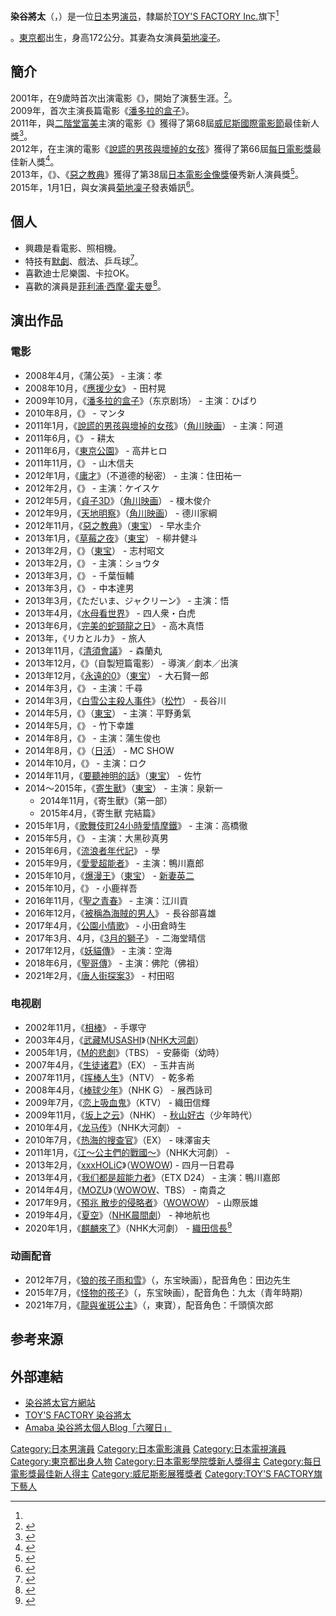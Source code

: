 {{Expand language|1=ja|time=2022-04-01T12:38:06+00:00}}
{{艺人
| 姓名 = 染谷將太
| 類型 = 男演员
| 圖片 =27th Tokyo International Film Festival Shota Sometani from Parasyte.jpg
| 圖片簡介 =於2014年東京國際電影節
| 外文名   = 染谷 将太
| 外文     = 日文
| 英文名   = 
| 綽號     = 
| 出生日期 = {{birth date and age|1992|9|3}}
| 出生地點 = {{JPN}}[[东京都|东京都]][[江東區_(東京都)|江东区]]
| 國籍     = {{JPN}}
| 職業     = [[演員|演員]]
| 教育程度 =  
| 活躍年代 = 2001年至今
| 配偶     = {{marriage|[[菊地凜子|菊地凜子]]|2015-1-1}}
| 唱片公司 = 
| 經紀公司 = [[TOY'S_FACTORY_Inc.|TOY'S FACTORY Inc.]]
| 代表作   = 《{{link-ja|庸才|ヒミズ}}》（2011年）
| 網站     =  
| IMDb     = 
| 獎項     = 第68届[[威尼斯国际电影节|威尼斯国际电影节]]最佳新人奖
}}
{{Japanese|japanese=染谷 将太|kana=そめたに しょうた|romaji=Sometani Shōta}}

'''染谷將太'''（{{lang-ja|染谷 将太}}，{{bd|1992年|9月3日|||Sometani Shōta}}）是一位[[日本|日本]]男[[演员|演员]]，隸屬於[[TOY'S_FACTORY_Inc.|TOY'S FACTORY Inc.]]旗下<ref name="shotasometani.jp/ 2013-09-03">{{Cite web |author= |date=2013-09-03 |url=http://www.shotasometani.jp/news |title=NEWS |work=染谷将太  SHOTA SOMETANI OFFICIAL WEBSITE |publisher=[[トイズファクトリー|トイズファクトリー]] |accessdate=2013-09-07 |archive-url=https://web.archive.org/web/20140908225029/http://www.shotasometani.jp/news |archive-date=2014-09-08 |dead-url=yes }}</ref>。[[東京都|東京都]]出生，身高172公分。其妻為女演員[[菊地凜子|菊地凜子]]。

==簡介==
2001年，在9歲時首次出演電影《{{link-ja|STACY|STACY}}》，開始了演藝生涯。<ref>{{cite web|url=http://www.zakzak.co.jp/people/news/20141128/peo1411280830001-n1.htm|title=【染谷将太】役者って身体さえあればできるので飽きないで|work=ZAKZAK|author=加藤弓子|date=2014-11-28|accessdate=2014-12-02|archive-date=2018-11-29|archive-url=https://web.archive.org/web/20181129142041/http://www.zakzak.co.jp/people/news/20141128/peo1411280830001-n1.htm|dead-url=no}}</ref>。
<br/>
2009年，首次主演長篇電影《[[潘多拉的盒子|潘多拉的盒子]]》。
<br/>
2011年，與[[二階堂富美|二階堂富美]]主演的電影《{{link-ja|庸才|ヒミズ}}》獲得了第68屆[[威尼斯國際電影節|威尼斯國際電影節]]最佳新人獎<ref name=oricon2011>{{cite news|title= ベネチア映画祭で染谷将太&二階堂ふみが日本人初の新人賞ダブル受賞|author= |authorlink= |url= http://www.oricon.co.jp/news/movie/2001649/full/|agency= |newspaper= ORICON STYLE|publisher= [[オリコン|オリコン]]|location= [[東京都|東京都]]|date= 2011-09-11|page= |pages= |accessdate= 2013-04-13|archive-date= 2013-10-16|archive-url= https://web.archive.org/web/20131016041202/http://www.oricon.co.jp/news/movie/2001649/full/|dead-url= no}}</ref>。
<br/>
2012年，在主演的電影《[[說謊的男孩與壞掉的女孩|說謊的男孩與壞掉的女孩]]》獲得了第66屆[[每日電影獎|每日電影獎]]最佳新人獎<ref>{{cite web|url=http://www.oricon.co.jp/news/2005864/full/|title=第66回毎日映画コンクール発表 日本映画大賞は99歳・新藤監督の『一枚のハガキ』|work=ORICON STYLE|date=2012-01-18|accessdate=2014-12-02|archive-date=2015-09-24|archive-url=https://web.archive.org/web/20150924141038/http://www.oricon.co.jp/news/2005864/full/|dead-url=no}}</ref>。
<br/>
2013年，《{{link-ja|庸才|ヒミズ}}》、《[[惡之教典|惡之教典]]》獲得了第38屆[[日本電影金像獎|日本電影金像獎]]優秀新人演員獎<ref>{{cite web|url=http://mdpr.jp/news/detail/1229146|title=武井咲、東方神起・チャンミンら、「新人俳優賞」受賞でスピーチ〈第36回日本アカデミー賞〉|work=モデルプレス|date=2013-01-22|accessdate=2014-12-02|archive-date=2019-11-28|archive-url=https://web.archive.org/web/20191128231532/https://mdpr.jp/news/detail/1229146|dead-url=no}}</ref>。
<br/>
2015年，1月1日，與女演員[[菊地凜子|菊地凜子]]發表婚訊<ref>{{Cite news |title=菊地凛子＆染谷将太が結婚 |newspaper=[[日刊スポーツ|日刊スポーツ]] |date=2015-01-01 |author= |url=http://www.nikkansports.com/entertainment/news/p-et-tp0-20150101-1416360.html |accessdate=2015-01-02 |archive-date=2019-11-29 |archive-url=https://web.archive.org/web/20191129040153/https://www.nikkansports.com/entertainment/news/p-et-tp0-20150101-1416360.html |dead-url=no }}</ref>。

== 個人 ==
* 興趣是看電影、照相機。
* 特技有[[默劇|默劇]]、戲法、乒乓球<ref name=inlifeweb>{{Cite web |url=http://www.inlifeweb.com/reports/report_4027.html |title=男の履歴書 染谷将太編｜インライフ |access-date=2015-01-20 |archive-date=2020-11-24 |archive-url=https://web.archive.org/web/20201124035927/http://www.inlifeweb.com/reports/report_4027.html |dead-url=no }}</ref>。
* 喜歡迪士尼樂園、卡拉OK。
* 喜歡的演員是[[菲利浦·西摩·霍夫曼|菲利浦·西摩·霍夫曼]]<ref>{{Cite web |author=渡邉ひかる |date= |url=http://www.cinematoday.jp/page/A0002825 |title=【イケメン発掘調査隊】第38回『嘘つきみーくんと壊れたまーちゃん』染谷将太 |work= |publisher=シネマトゥデイ |accessdate=2013-09-07 |archive-date=2019-11-29 |archive-url=https://web.archive.org/web/20191129084326/https://www.cinematoday.jp/page/A0002825 |dead-url=no }}</ref>。

==演出作品==
===電影===
*2008年4月，《蒲公英》 - 主演：孝
*2008年10月，《[[應援少女|應援少女]]》 - 田村晃
*2009年10月，《[[潘多拉的盒子|潘多拉的盒子]]》（东京剧场） - 主演：ひばり
*2010年8月，《{{link-ja|東京島|ギャガ}}》 - マンタ
*2011年1月，《[[說謊的男孩與壞掉的女孩|說謊的男孩與壞掉的女孩]]》（[[角川映画|角川映画]]） - 主演：阿道
*2011年6月，《{{link-ja|田間小路的花花公子|あぜ道のダンディ}}》 - 耕太
*2011年6月，《[[東京公園|東京公園]]》 - 高井ヒロ
*2011年11月，《{{link-ja|彼時生命|アントキノイノチ}}》 - 山木信夫
*2012年1月，《[[庸才|庸才]]》（不道德的秘密） - 主演：住田祐一
*2012年2月，《{{link-ja|沒有人活著嗎|生きてるものはいないのか}}》 - 主演：ケイスケ
*2012年5月，《[[貞子3D|貞子3D]]》（[[角川映画|角川映画]]） - 榎木俊介
*2012年9月，《[[天地明察|天地明察]]》（[[角川映画|角川映画]]） - 德川家綱
*2012年11月，《[[惡之教典|惡之教典]]》（[[東宝|東宝]]） - 早水圭介
*2013年1月，《[[草莓之夜|草莓之夜]]》（[[東宝|東宝]]） - 柳井健斗
*2013年2月，《{{link-ja|腦男|脳男}}》（[[東宝|東宝]]） - 志村昭文
*2013年2月，《{{link-ja|最後一次中場休息|インターミッション}}》 - 主演：ショウタ
*2013年3月，《{{link-ja|小好、小麻、佐和子|すーちゃん まいちゃん さわ子さん}}》 - 千葉恒輔
*2013年3月，《{{link-ja|千年的娛樂|千年の愉楽}}》 - 中本達男
*2013年3月，《ただいま、ジャクリーン》 - 主演：悟
*2013年4月，《[[水母看世界|水母看世界]]》 - 四人衆・白虎
*2013年6月，《[[完美的蛇頸龍之日|完美的蛇頸龍之日]]》 - 高木真悟
*2013年，《リカとルカ》 - 旅人
*2013年11月，《[[清須會議|清須會議]]》 - 森蘭丸
*2013年12月，《{{link-ja|シミラー バット ディファレント|シミラー バット ディファレント}}》（自製短篇電影） - 導演／劇本／出演
*2013年12月，《[[永遠的0|永遠的0]]》（[[東宝|東宝]]） - 大石賢一郎
*2014年3月，《{{link-ja|觸不到的肌膚|不気味なものの肌に触れる}}》 - 主演：千尋
*2014年3月，《[[白雪公主殺人事件|白雪公主殺人事件]]》（[[松竹|松竹]]） - 長谷川
*2014年5月，《{{link-ja|哪啊哪啊神去村|WOOD JOB! 〜神去なあなあ日常〜}}》（[[東宝|東宝]]） - 主演：平野勇氣
*2014年5月，《{{link-ja|正確的忘記|正しく忘れる}}》 - 竹下幸雄
*2014年8月，《{{link-ja|Drive in蒲生|ドライブイン蒲生}}》 - 主演：蒲生俊也
*2014年8月，《{{link-ja|東京暴族TOKYO TRIBE|TOKYO TRIBE}}》（[[日活|日活]]） - MC SHOW
*2014年10月，《{{link-ja|葡萄的眼淚|ぶどうのなみだ}}》 - 主演：ロク
*2014年11月，《[[要聽神明的話_(電影)|要聽神明的話]]》（[[東宝|東宝]]） - 佐竹
*2014～2015年，《[[寄生獸|寄生獸]]》（[[東宝|東宝]]） - 主演：泉新一
**2014年11月，《寄生獸》（第一部）
**2015年4月，《寄生獸 完結篇》
*2015年1月，《[[歌舞伎町24小時愛情摩鐵|歌舞伎町24小時愛情摩鐵]]》 - 主演：高橋徹
*2015年5月，《{{link-ja|僅此而已|ソレダケ / that’s it}}》 - 主演：大黑砂真男
*2015年6月，《[[流浪者年代記|流浪者年代記]]》 - 學
*2015年9月，《[[我们都是超能力者|愛愛超能者]]》 - 主演：鴨川嘉郎
*2015年10月，《[[爆漫王|爆漫王]]》（[[東宝|東宝]]） - [[新妻英二|新妻英二]]
*2015年10月，《{{link-ja|老師和流浪貓|先生と迷い猫}}》 - 小鹿祥吾
*2016年11月，《[[聖之青春|聖之青春]]》 - 主演：江川貢
*2016年12月，《[[被稱為海賊的男人|被稱為海賊的男人]]》 - 長谷部喜雄
*2017年4月，《[[公園小情歌|公園小情歌]]》 - 小田倉時生
*2017年3月、4月，《[[3月的獅子|3月的獅子]]》 - 二海堂晴信
*2017年12月，《[[妖貓傳|妖貓傳]]》 - 主演：空海
*2018年6月，《[[聖哥傳|聖哥傳]]》 - 主演：佛陀（佛祖）
*2021年2月，《[[唐人街探案3|唐人街探案3]]》 - 村田昭

===电视剧===
*2002年11月，《[[相棒|相棒]]》 - 手塚守
*2003年4月，《[[武藏MUSASHI|武藏MUSASHI]]》（[[NHK大河劇|NHK大河劇]]）
*2005年1月，《[[M的悲劇|M的悲劇]]》（TBS） - 安藤衛（幼時）
*2007年4月，《[[生徒诸君|生徒诸君]]》（EX） - 玉井吉尚
*2007年11月，《[[挥棒人生|挥棒人生]]》（NTV） - 乾多希
*2008年4月，《[[棒球少年|棒球少年]]》（NHK G） - 展西詠司
*2009年7月，《[[恋上吸血鬼|恋上吸血鬼]]》（KTV） - 織田信輝
*2009年11月，《[[坂上之云|坂上之云]]》（NHK） - [[秋山好古|秋山好古]]（少年時代）
*2010年4月，《[[龙马传|龙马传]]》（NHK大河劇） - {{tsl|ja|山内豊範|山内豐範}}
*2010年7月，《[[热海的搜查官|热海的搜查官]]》（EX） - 味澤宙夫
*2011年1月，《[[江～公主們的戰國～|江～公主們的戰國～]]》（NHK大河劇） - {{tsl|ja|森長隆|森坊丸}}
*2013年2月，《[[xxxHOLiC|xxxHOLiC]]》（[[WOWOW|WOWOW]]) - 四月一日君尋
*2013年4月，《[[我们都是超能力者|我们都是超能力者]]》（ETX D24） - 主演：鴨川嘉郎
*2014年4月，《[[MOZU|MOZU]]》（[[WOWOW|WOWOW]]、TBS） - 南貴之
*2017年9月，《[[預兆_散步的侵略者|預兆 散步的侵略者]]》（[[WOWOW|WOWOW]]） - 山際辰雄
*2019年4月，《[[夏空|夏空]]》（[[NHK晨間劇|NHK晨間劇]]） - 神地航也
*2020年1月，《[[麒麟來了|麒麟來了]]》（NHK大河劇） - [[織田信長|織田信長]]<ref>{{Cite news|url=https://natalie.mu/eiga/news/323024|script-title=ja:大河「麒麟がくる」織田信長は染谷将太！門脇麦、沢尻エリカ、本木雅弘ら12名出演|publisher=Natalie|date=2019-03-08|accessdate=2019-03-08|language=ja|archive-date=2020-10-20|archive-url=https://web.archive.org/web/20201020115508/https://natalie.mu/eiga/news/323024|dead-url=no}}</ref>

===动画配音===
*2012年7月，《[[狼的孩子雨和雪|狼的孩子雨和雪]]》（{{lang|ja|おおかみこどもの雨と雪}}，东宝映画），配音角色：田边先生
*2015年7月，《[[怪物的孩子|怪物的孩子]]》（{{lang|ja|バケモノの子}}，东宝映画），配音角色：九太（青年時期）
*2021年7月，《[[龍與雀斑公主|龍與雀斑公主]]》（{{lang|ja|竜とそばかすの姫}}，東寶），配音角色：千頭慎次郎

==参考来源==
{{Portal box|日本|电影|電視|人物}}
{{reflist}}

== 外部連結 ==
* [http://www.shotasometani.jp/ 染谷將太官方網站] {{Wayback|url=http://www.shotasometani.jp/ |date=20200413224515 }}
* [http://www.toysfactory.co.jp/artist/shotasometani TOY'S FACTORY 染谷將太] {{Wayback|url=http://www.toysfactory.co.jp/artist/shotasometani |date=20210323192823 }} 
* [http://ameblo.jp/shota-sometani/ Amaba 染谷將太個人Blog「六曜日」] {{Wayback|url=http://ameblo.jp/shota-sometani/ |date=20111021205910 }}

{{日本電影學院獎新人獎}}
{{每日電影獎最佳新人}}
{{normdaten}}

{{DEFAULTSORT:Sometani Shōta}}
[[Category:日本男演員|Category:日本男演員]]
[[Category:日本電影演員|Category:日本電影演員]]
[[Category:日本電視演員|Category:日本電視演員]]
[[Category:東京都出身人物|Category:東京都出身人物]]
[[Category:日本電影學院獎新人獎得主|Category:日本電影學院獎新人獎得主]]
[[Category:每日電影獎最佳新人得主|Category:每日電影獎最佳新人得主]]
[[Category:威尼斯影展獲獎者|Category:威尼斯影展獲獎者]]
[[Category:TOY'S_FACTORY旗下藝人|Category:TOY'S FACTORY旗下藝人]]
